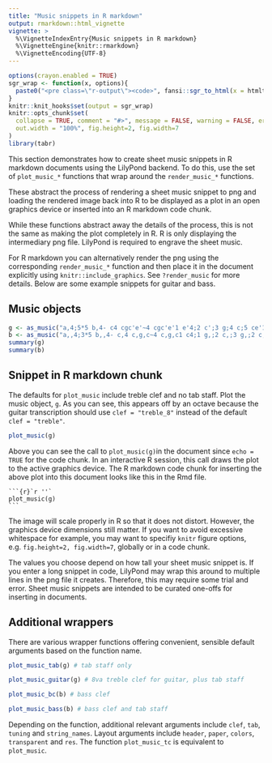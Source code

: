 ```yaml
---
title: "Music snippets in R markdown"
output: rmarkdown::html_vignette
vignette: >
  %\VignetteIndexEntry{Music snippets in R markdown}
  %\VignetteEngine{knitr::rmarkdown}
  %\VignetteEncoding{UTF-8}
---
```


```r
options(crayon.enabled = TRUE)
sgr_wrap <- function(x, options){
  paste0("<pre class=\"r-output\"><code>", fansi::sgr_to_html(x = htmltools::htmlEscape(x)), "</code></pre>")
}
knitr::knit_hooks$set(output = sgr_wrap)
knitr::opts_chunk$set(
  collapse = TRUE, comment = "#>", message = FALSE, warning = FALSE, error = FALSE, tidy = FALSE, 
  out.width = "100%", fig.height=2, fig.width=7
)
library(tabr)
```

This section demonstrates how to create sheet music snippets in R markdown documents using the LilyPond backend. To do this, use the set of `plot_music_*` functions that wrap around the `render_music_*` functions.

These abstract the process of rendering a sheet music snippet to png and loading the rendered image back into R to be displayed as a plot in an open graphics device or inserted into an R markdown code chunk.

While these functions abstract away the details of the process, this is not the same as making the plot completely in R. R is only displaying the intermediary png file. LilyPond is required to engrave the sheet music.

For R markdown you can alternatively render the png using the corresponding `render_music_*` function and then place it in the document explicitly using `knitr::include_graphics`. See `?render_music` for more details. Below are some example snippets for guitar and bass.

## Music objects

```r
g <- as_music("a,4;5*5 b,4- c4 cgc'e'~4 cgc'e'1 e'4;2 c';3 g;4 c;5 ce'1;51")
b <- as_music("a,,4;3*5 b,,4- c,4 c,g,c~4 c,g,c1 c4;1 g,;2 c,;3 g,;2 c,c1;31")
summary(g)
summary(b)
```

## Snippet in R markdown chunk

The defaults for `plot_music` include treble clef and no tab staff. Plot the music object, `g`. As you can see, this appears off by an octave because the guitar transcription should use `clef = "treble_8"` instead of the default `clef = "treble"`.

```r
plot_music(g)
```

Above you can see the call to `plot_music(g)`in the document since `echo = TRUE` for the code chunk. In an interactive R session, this call draws the plot to the active graphics device. The R markdown code chunk for inserting the above plot into this document looks like this in the Rmd file.

````
```{r}`r ''`
plot_music(g)
```
````

The image will scale properly in R so that it does not distort. However, the graphics device dimensions still matter. If you want to avoid excessive whitespace for example, you may want to specifiy `knitr` figure options, e.g. `fig.height=2, fig.width=7`, globally or in a code chunk.

The values you choose depend on how tall your sheet music snippet is. If you enter a long snippet in code, LilyPond may wrap this around to multiple lines in the png file it creates. Therefore, this may require some trial and error. Sheet music snippets are intended to be curated one-offs for inserting in documents.

## Additional wrappers

There are various wrapper functions offering convenient, sensible default arguments based on the function name.

```r
plot_music_tab(g) # tab staff only
```

```r
plot_music_guitar(g) # 8va treble clef for guitar, plus tab staff
```

```r
plot_music_bc(b) # bass clef
```

```r
plot_music_bass(b) # bass clef and tab staff
```

Depending on the function, additional relevant arguments include `clef`, `tab`, `tuning` and `string_names`. Layout arguments include `header`, `paper`, `colors`, `transparent` and `res`. The function `plot_music_tc` is equivalent to `plot_music`.
